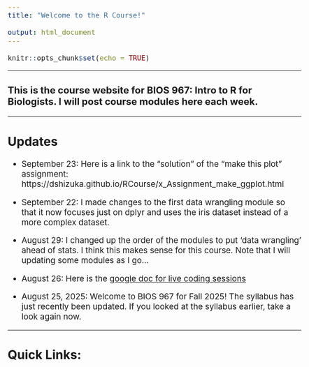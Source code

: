 ```yaml
---
title: "Welcome to the R Course!"

output: html_document
---
```



<style type="text/css">
body {
      font-size: 14pt; /* Changes base text font size */
    }
</style>

```r
knitr::opts_chunk$set(echo = TRUE)
```

---

### This is the course website for **BIOS 967: Intro to R for Biologists**. I will post course modules here each week.

---

## Updates

* September 23: Here is a link to the "solution" of the "make this plot" assignment: https://dshizuka.github.io/RCourse/x_Assignment_make_ggplot.html

* September 22: I made changes to the first data wrangling module so that it now focuses just on dplyr and uses the iris dataset instead of a more complex dataset.

* August 29: I changed up the order of the modules to put 'data wrangling' ahead of stats. I think this makes sense for this course. Note that I will updating some modules as I go...

* August 26: Here is the [google doc for live coding sessions](https://docs.google.com/document/d/1AzvXYMHvwYf7ILJXUKGGuc96T_Oh4GYsS8CWcFgbEQ8/edit?tab=t.0)

* August 25, 2025: Welcome to BIOS 967 for Fall 2025! The syllabus has just recently been updated. If you looked at the syllabus earlier, take a look again now. 

---

## Quick Links:

